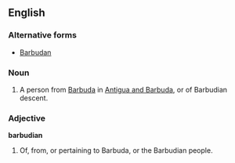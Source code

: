==English==

===Alternative forms===
* [[Barbudan]]

===Noun===
{{en-noun}}
# A person from [[Barbuda]] in [[Antigua and Barbuda]], or of Barbudian descent.

===Adjective===
'''barbudian'''
# Of, from, or pertaining to Barbuda, or the Barbudian people.
